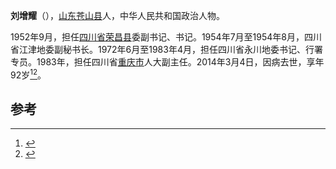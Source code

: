 '''刘增耀'''（{{Bd|1921年|7月|2014年|3月4日|catIdx=Liu}}），[[山东|山东]][[苍山县|苍山县]]人，中华人民共和国政治人物。

1952年9月，担任[[四川省|四川省]][[荣昌县|荣昌县]]委副书记、书记。1954年7月至1954年8月，四川省江津地委副秘书长。1972年6月至1983年4月，担任四川省永川地委书记、行署专员。1983年，担任四川省[[重庆市|重庆市]]人大副主任。2014年3月4日，因病去世，享年92岁<ref>{{cite news|title=刘增耀同志逝世|url=http://news.163.com/14/0305/06/9MI6KQ8L00014AED.html|accessdate=2014-03-11|newspaper=网易|archive-url=https://web.archive.org/web/20140311134344/http://news.163.com/14/0305/06/9MI6KQ8L00014AED.html|archive-date=2014-03-11|dead-url=yes}}</ref><ref>{{cite news|title=刘增耀同志遗体送别活动举行|url=http://cpc.people.com.cn/n/2014/0307/c87393-24563944.html|accessdate=2014-03-11|newspaper=人民网|deadurl=yes|archiveurl=https://web.archive.org/web/20140311133309/http://cpc.people.com.cn/n/2014/0307/c87393-24563944.html|archivedate=2014-03-11}}</ref>。

==参考==
{{reflist}}
{{中国政治人物小作品}}